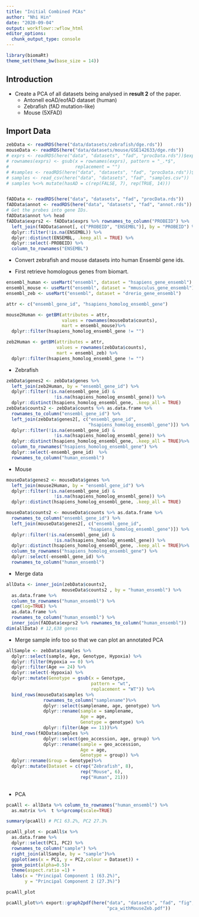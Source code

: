 ```yaml
---
title: "Initial Combined PCAs"
author: "Nhi Hin"
date: "2020-09-04"
output: workflowr::wflow_html
editor_options:
  chunk_output_type: console
---
```


```r
library(biomaRt)
theme_set(theme_bw(base_size = 14))
```


## Introduction

- Create a PCA of all datasets being analysed in **result 2** of the paper. 
  - Antonell eoAD/eofAD dataset (human)
  - Zebrafish (fAD mutation-like)
  - Mouse (5XFAD)

## Import Data 

```r
zebData <- readRDS(here("data/datasets/zebrafish/dge.rds"))
mouseData <- readRDS(here("data/datasets/mouse/GSE142633/dge.rds"))
# exprs <- readRDS(here("data", "datasets", "fad", "procData.rds"))$exprs
# rownames(exprs) <- gsub(x = rownames(exprs), pattern = "_.*$",
#                         replacement = "")
# #samples <- readRDS(here("data", "datasets", "fad", "procData.rds"))$samples
# samples <- read_csv(here("data", "datasets", "fad", "samples.csv"))
# samples %<>% mutate(hasAD = c(rep(FALSE, 7), rep(TRUE, 14)))


fADData <- readRDS(here("data", "datasets", "fad", "procData.rds"))
fADData$annot <- readRDS(here("data", "datasets", "fad", "annot.rds"))
# Get the probes into gene IDs.
fADData$annot %>% head
fADData$exprs2 <- fADData$exprs %>% rownames_to_column("PROBEID") %>%
  left_join(fADData$annot[, c("PROBEID", "ENSEMBL")], by = "PROBEID") %>%
  dplyr::filter(!is.na(ENSEMBL)) %>%
  dplyr::distinct(ENSEMBL, .keep_all = TRUE) %>%
  dplyr::select(-PROBEID) %>%
  column_to_rownames("ENSEMBL")
```

- Convert zebrafish and mouse datasets into human Ensembl gene ids.

- First retrieve homologous genes from biomart. 

```r
ensembl_human <- useMart("ensembl", dataset = "hsapiens_gene_ensembl")
ensembl_mouse <- useMart("ensembl", dataset = "mmusculus_gene_ensembl")
ensembl_zeb <- useMart("ensembl", dataset = "drerio_gene_ensembl")

attr <- c("ensembl_gene_id", "hsapiens_homolog_ensembl_gene")

mouse2Human <- getBM(attributes = attr,
                     values = rownames(mouseData$counts),
                     mart = ensembl_mouse)%>%
  dplyr::filter(hsapiens_homolog_ensembl_gene != "")

zeb2Human <- getBM(attributes = attr,
                   values = rownames(zebData$counts),
                   mart = ensembl_zeb) %>%
  dplyr::filter(hsapiens_homolog_ensembl_gene != "")

```

- Zebrafish

```r
zebData$genes2 <- zebData$genes %>% 
  left_join(zeb2Human, by = "ensembl_gene_id") %>%
  dplyr::filter(!is.na(ensembl_gene_id) &
                  !is.na(hsapiens_homolog_ensembl_gene)) %>%
  dplyr::distinct(hsapiens_homolog_ensembl_gene, .keep_all = TRUE)
zebData$counts2 <- zebData$counts %>% as.data.frame %>%
  rownames_to_column("ensembl_gene_id") %>%
  left_join(zebData$genes2[, c("ensembl_gene_id", 
                               "hsapiens_homolog_ensembl_gene")]) %>%
  dplyr::filter(!is.na(ensembl_gene_id) &
                  !is.na(hsapiens_homolog_ensembl_gene)) %>%
  dplyr::distinct(hsapiens_homolog_ensembl_gene, .keep_all = TRUE)%>%
  column_to_rownames("hsapiens_homolog_ensembl_gene") %>%
  dplyr::select(-ensembl_gene_id)  %>%
  rownames_to_column("human_ensembl")
```

- Mouse

```r
mouseData$genes2 <- mouseData$genes %>%
  left_join(mouse2Human, by = "ensembl_gene_id") %>%
  dplyr::filter(!is.na(ensembl_gene_id) &
                  !is.na(hsapiens_homolog_ensembl_gene)) %>%
  dplyr::distinct(hsapiens_homolog_ensembl_gene, .keep_all = TRUE)

mouseData$counts2 <- mouseData$counts %>% as.data.frame %>%
  rownames_to_column("ensembl_gene_id") %>%
  left_join(mouseData$genes2[, c("ensembl_gene_id", 
                               "hsapiens_homolog_ensembl_gene")]) %>%
  dplyr::filter(!is.na(ensembl_gene_id) &
                  !is.na(hsapiens_homolog_ensembl_gene)) %>%
  dplyr::distinct(hsapiens_homolog_ensembl_gene, .keep_all = TRUE)%>%
  column_to_rownames("hsapiens_homolog_ensembl_gene") %>%
  dplyr::select(-ensembl_gene_id) %>%
  rownames_to_column("human_ensembl")
```

- Merge data

```r
allData <- inner_join(zebData$counts2, 
                     mouseData$counts2 , by = "human_ensembl") %>%
  as.data.frame %>%
  column_to_rownames("human_ensembl") %>%
  cpm(log=TRUE) %>%
  as.data.frame %>%
  rownames_to_column("human_ensembl") %>%
  inner_join(fADData$exprs2 %>% rownames_to_column("human_ensembl"))
dim(allData) # 12,638 genes
```

- Merge sample info too so that we can plot an annotated PCA

```r
allSample <- zebData$samples %>%
  dplyr::select(sample, Age, Genotype, Hypoxia) %>%
  dplyr::filter(Hypoxia == 0) %>%
  dplyr::filter(Age == 24) %>%
  dplyr::select(-Hypoxia) %>%
  dplyr::mutate(Genotype = gsub(x = Genotype, 
                                pattern = "wt", 
                                replacement = "WT")) %>%
  bind_rows(mouseData$samples %>%
              rownames_to_column("samplename")%>%
              dplyr::select(samplename, age, genotype) %>%
              dplyr::rename(sample = samplename,
                            Age = age,
                            Genotype = genotype) %>%
              dplyr::filter(Age == 11))%>%
  bind_rows(fADData$samples %>%
              dplyr::select(geo_accession, age, group) %>%
              dplyr::rename(sample = geo_accession,
                            Age = age,
                            Genotype = group)) %>%
  dplyr::rename(Group = Genotype)%>%
  dplyr::mutate(Dataset = c(rep("Zebrafish", 8), 
                            rep("Mouse", 6),
                            rep("Human", 21)))
            
```

- PCA

```r
pcaAll <- allData %>% column_to_rownames("human_ensembl") %>%
  as.matrix %>%  t %>%prcomp(scale=TRUE)

summary(pcaAll) # PC1 63.2%, PC2 27.3%

pcaAll_plot <- pcaAll$x %>%
  as.data.frame %>%
  dplyr::select(PC1, PC2) %>%
  rownames_to_column("sample") %>%
  right_join(allSample, by = "sample")%>%
  ggplot(aes(x = PC1, y = PC2,colour = Dataset)) +
  geom_point(alpha=0.5)+
  theme(aspect.ratio =1) +
  labs(x = "Principal Component 1 (63.2%)", 
       y = "Principal Component 2 (27.3%)")

pcaAll_plot

pcaAll_plot%>% export::graph2pdf(here("data", "datasets", "fad", "fig", 
                                      "pca_withMouseZeb.pdf"))
```

